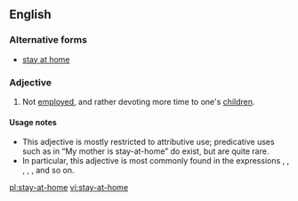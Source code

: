 ==English==

===Alternative forms===
* [[stay at home]]

===Adjective===
{{en-adj|pos=[[stay]]-[[at]]-[[home]]|-}}

# {{context|of a parent}} Not [[employed]], and rather devoting more time to one's [[children]].

====Usage notes====
* This adjective is mostly restricted to attributive use; predicative uses such as in “My mother is stay-at-home” do exist, but are quite rare.
* In particular, this adjective is most commonly found in the expressions {{term||stay-at-home mother}}, {{term||father}}, {{term||mom}}, {{term||dad}}, {{term||motherhood}}, and so on.

[[pl:stay-at-home]]
[[vi:stay-at-home]]
